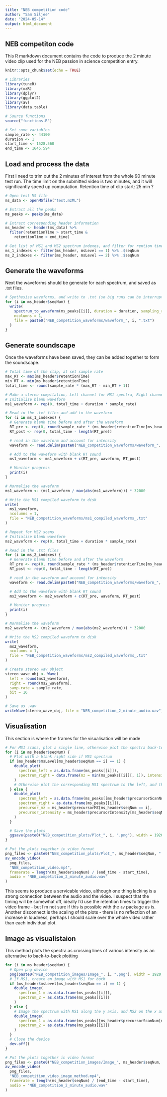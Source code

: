 ---
title: "NEB competition code"
author: "Sam Siljee"
date: "2024-05-14"
output: html_document
---

## NEB competiton code

This R markdown document contains the code to produce the 2 minute video clip used for the NEB passion in science competition entry.

```{r setup, include = FALSE}
knitr::opts_chunk$set(echo = TRUE)

# Libraries
library(tuneR)
library(mzR)
library(dplyr)
library(ggplot2)
library(av)
library(data.table)

# Source functions
source("functions.R")

# Set some variables
sample_rate <- 44100
duration <- 1
start_time <- 1528.560
end_time <- 1645.594
```

## Load and process the data
First I need to trim out the 2 minutes of interest from the whole 90 minute test run. The time limit on the submitted video is two minutes, and it will significantly speed up computation.
Retention time of clip start: 25 min ?

```{r Load and process the data, inclue = FALSE}
# Open test MS file
ms_data <- openMSfile("test.mzML")

# Extract all the peaks
ms_peaks <- peaks(ms_data)

# Extract corresponding header information
ms_header <- header(ms_data) %>%
  filter(retentionTime > start_time &
    retentionTime < end_time)

# Get list of MS1 and MS2 spectrum indexes, and filter for rention times in the 2 minute segment
ms_1_indexes <- filter(ms_header, msLevel == 1) %>% .$seqNum
ms_2_indexes <- filter(ms_header, msLevel == 2) %>% .$seqNum
```

## Generate the waveforms
Next the waveforms should be generate for each spectrum, and saved as .txt files.

```{r Generate waveforms, include = FALSE}
# Synthesise waveforms, and write to .txt (so big runs can be interrupted)
for (i in ms_header$seqNum) {
  write(
    spectrum_to_waveform(ms_peaks[[i]], duration = duration, sampling_rate = sample_rate),
    ncolumns = 1,
    file = paste0("NEB_competition_waveforms/waveform_", i, ".txt")
  )
}
```

## Generate soundscape
Once the waveforms have been saved, they can be added together to form the soundscape.

```{r Generate soundscape, include = FALSE}
# Total time of the clip, at set sample rate
max_RT <- max(ms_header$retentionTime)
min_RT <- min(ms_header$retentionTime)
total_time <- round(sample_rate * (max_RT - min_RT + 1))

# Make a stereo compilation, Left channel for MS1 spectra, Right channel for MS2 spectra
# Initialise blank waveform
ms1_waveform <- rep(0, total_time + duration * sample_rate)

# Read in the .txt files and add to the waveform
for (i in ms_1_indexes) {
  # Generate blank time before and after the waveform
  RT_pre <- rep(0, round(sample_rate * (ms_header$retentionTime[ms_header$seqNum == i] - min_RT)))
  RT_post <- rep(0, total_time - length(RT_pre))

  # read in the waveform and account for intensity
  waveform <- read.delim(paste0("NEB_competition_waveforms/waveform_", i, ".txt"), header = FALSE)[, 1] * ms_header$totIonCurrent[ms_header$seqNum == i]

  # Add to the waveform with blank RT sound
  ms1_waveform <- ms1_waveform + c(RT_pre, waveform, RT_post)

  # Monitor progress
  print(i)
}

# Normalise the waveform
ms1_waveform <- (ms1_waveform / max(abs(ms1_waveform))) * 32000

# Write the MS1 compiled waveform to disk
write(
  ms1_waveform,
  ncolumns = 1,
  file = "NEB_competition_waveforms/ms1_compiled_waveforms_.txt"
)

# Repeat for MS2 scans
# Initialise blank waveform
ms2_waveform <- rep(0, total_time + duration * sample_rate)

# Read in the .txt files
for (i in ms_2_indexes) {
  # Generate blank time before and after the waveform
  RT_pre <- rep(0, round(sample_rate * (ms_header$retentionTime[ms_header$seqNum == i] - min_RT)))
  RT_post <- rep(0, total_time - length(RT_pre))

  # read in the waveform and account for intensity
  waveform <- read.delim(paste0("NEB_competition_waveforms/waveform_", i, ".txt"), header = FALSE)[, 1] * ms_header$totIonCurrent[ms_header$seqNum == i]

  # Add to the waveform with blank RT sound
  ms2_waveform <- ms2_waveform + c(RT_pre, waveform, RT_post)

  # Monitor progress
  print(i)
}

# Normalise the waveform
ms2_waveform <- (ms2_waveform / max(abs(ms2_waveform))) * 32000

# Write the MS2 compiled waveform to disk
write(
  ms2_waveform,
  ncolumns = 1,
  file = "NEB_competition_waveforms/ms2_compiled_waveforms_.txt"
)

# Create stereo wav object
stereo_wave_obj <- Wave(
  left = round(ms1_waveform),
  right = round(ms2_waveform),
  samp.rate = sample_rate,
  bit = 16
)

# Save as .wav
writeWave(stereo_wave_obj, file = "NEB_competition_2_minute_audio.wav")
```

## Visualisation
This section is where the frames for the visualisation will be made

```{r Visualisation, include = FALSE}
# For MS1 scans, plot a single line, otherwise plot the spectra back-to-back, MS1 on the left, MS2 on the right
for (i in ms_header$seqNum) {
  # Plot with a blank right side if MS1 spectrum
  if (ms_header$msLevel[ms_header$seqNum == i] == 1) {
    double_plot(
      spectrum_left = as.data.frame(ms_peaks[[i]]),
      spectrum_right = data.frame(mz = min(ms_peaks[[i]][, 1]), intensity = 1)
    )
    # Otherwise plot the corresponding MS1 spectrum to the left, and the MS2 plot to the right
  } else {
    double_plot(
      spectrum_left = as.data.frame(ms_peaks[[ms_header$precursorScanNum[ms_header$seqNum == i]]]),
      spectrum_right = as.data.frame(ms_peaks[[i]]),
      precursor_mz = ms_header$precursorMZ[ms_header$seqNum == i],
      precursor_intensity = ms_header$precursorIntensity[ms_header$seqNum == i]
    )
  }

  # Save the plots
  ggsave(paste0("NEB_competition_plots/Plot_", i, ".png"), width = 1920, height = 1080, units = "px")
}

# Put the plots together in video format
png_files <- paste0("NEB_competition_plots/Plot_", ms_header$seqNum, ".png")
av_encode_video(
  png_files,
  "NEB_competition_video.mp4",
  framerate = length(ms_header$seqNum) / (end_time - start_time),
  audio = "NEB_competition_2_minute_audio.wav"
)
```

This seems to produce a servicable video, although one thing lacking is a strong connection between the audio and the video. I suspect that the timing will be somewhat off, ideally I'd use the retention times to trigger the video frame - but I'm not sure if this is possible with the `av` package as is.
Another disconnect is the scaling of the plots - there is no reflection of an increase in loudness, perhaps I should scale over the whole video rather than each individual plot.

## Image as visualistaion
This method plots the spectra as crossing lines of various intensity as an alternative to back-to-back plotting

```{r Visualisation - image method, include = FALSE}
for (i in ms_header$seqNum) {
  # Open png device
  png(paste0("NEB_competition_images/Image_", i, ".png"), width = 1920, height = 1080)
  # If MS1, create an image with MS1 for both
  if (ms_header$msLevel[ms_header$seqNum == i] == 1) {
    double_image(
      spectrum_1 = as.data.frame(ms_peaks[[i]]),
      spectrum_2 = as.data.frame(ms_peaks[[i]])
    )
  } else {
    # Image the spectrum with MS1 along the y axis, and MS2 on the x axis
    double_image(
      spectrum_1 = as.data.frame(ms_peaks[[ms_header$precursorScanNum[ms_header$seqNum == i]]]),
      spectrum_2 = as.data.frame(ms_peaks[[i]])
    )
  }
  # Close the device
  dev.off()
}

# Put the plots together in video format
png_files <- paste0("NEB_competition_images/Image_", ms_header$seqNum, ".png")
av_encode_video(
  png_files,
  "NEB_competition_video_image_method.mp4",
  framerate = length(ms_header$seqNum) / (end_time - start_time),
  audio = "NEB_competition_2_minute_audio.wav"
)
```
